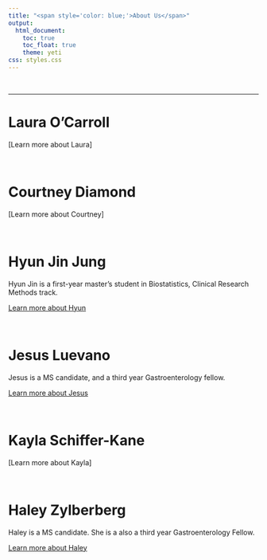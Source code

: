 ```yaml
---
title: "<span style='color: blue;'>About Us</span>"
output: 
  html_document:
    toc: true
    toc_float: true
    theme: yeti
css: styles.css
---
```

 &nbsp;
 
 ***
 
# Laura O'Carroll

[Learn more about Laura]

 &nbsp;

# Courtney Diamond

[Learn more about Courtney]

 &nbsp;

# Hyun Jin Jung

Hyun Jin is a first-year master’s student in Biostatistics, Clinical Research Methods track.

[Learn more about Hyun](https://github.com/hyun7in)

 &nbsp;

# Jesus Luevano

Jesus is a MS candidate, and a third year Gastroenterology fellow. 

[Learn more about Jesus](https://github.com/jmlue)

 &nbsp;

# Kayla Schiffer-Kane

[Learn more about Kayla]

 &nbsp;

# Haley Zylberberg

Haley is a MS candidate. She is a also a third year Gastroenterology Fellow.

[Learn more about Haley](https://haleyzylberberg.github.io/)